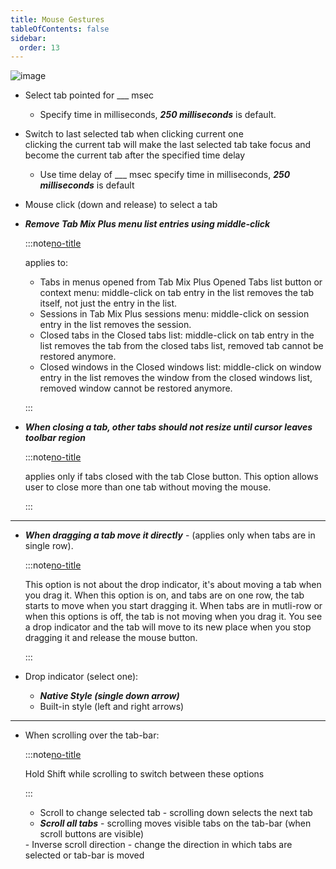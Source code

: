 ```yaml
---
title: Mouse Gestures
tableOfContents: false
sidebar:
  order: 13
---
```



<Image class="help-img" src={mouseGestures} alt="image" />

- Select tab pointed for \_\_\_ msec <br />

  - Specify time in milliseconds, **_250 milliseconds_** is default.

- Switch to last selected tab when clicking current one <br /> clicking the current tab will make
  the last selected tab take focus and become the current tab after the specified time delay

  - Use time delay of \_\_\_ msec specify time in milliseconds, **_250 milliseconds_** is default

- Mouse click (down and release) to select a tab

- **_Remove Tab Mix Plus menu list entries using middle-click_**

  :::note[no-title]

  applies to:

  - Tabs in menus opened from Tab Mix Plus Opened Tabs list button or context menu: middle-click on
    tab entry in the list removes the tab itself, not just the entry in the list.
  - Sessions in Tab Mix Plus sessions menu: middle-click on session entry in the list removes the
    session.
  - Closed tabs in the Closed tabs list: middle-click on tab entry in the list removes the tab from
    the closed tabs list, removed tab cannot be restored anymore.
  - Closed windows in the Closed windows list: middle-click on window entry in the list removes the
    window from the closed windows list, removed window cannot be restored anymore.

  :::

- **_When closing a tab, other tabs should not resize until cursor leaves toolbar region_**

  :::note[no-title]

  applies only if tabs closed with the tab Close button. This option allows user to close more than
  one tab without moving the mouse.

  :::

---

- **_When dragging a tab move it directly_** - (applies only when tabs are in single row).

  :::note[no-title]

  This option is not about the drop indicator, it's about moving a tab when you drag it. When this
  option is on, and tabs are on one row, the tab starts to move when you start dragging it. When
  tabs are in mutli-row or when this options is off, the tab is not moving when you drag it. You see
  a drop indicator and the tab will move to its new place when you stop dragging it and release the
  mouse button.

  :::

- Drop indicator (select one):
  - **_Native Style (single down arrow)_**
  - Built-in style (left and right arrows)

---

- When scrolling over the tab-bar:<br />

  :::note[no-title]

  Hold Shift while scrolling to switch between these options

  :::

  - Scroll to change selected tab - scrolling down selects the next tab
  - **_Scroll all tabs_** - scrolling moves visible tabs on the tab-bar (when scroll buttons are
    visible)

  <span class="mt-4 block">
    - Inverse scroll direction - change the direction in which tabs are selected or tab-bar is moved
  </span>

[no-title]: #
